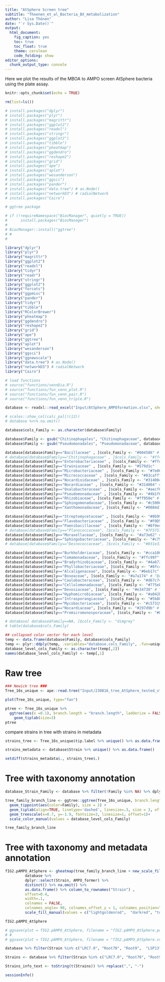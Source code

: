 ```yaml
---
title: "AtSphere Screen tree"
subtitle: "Thoenen_et_al_Bacteria_BX_metabolization"
author: "Lisa Thönen"
date: "`r Sys.Date()`"
output: 
  html_document:
    fig_caption: yes
    toc: true
    toc_float: true
    theme: cerulean
    code_folding: show
editor_options: 
  chunk_output_type: console
---
```


Here we plot the results of the MBOA to AMPO screen AtSphere bacteria using the plate assay.
 

```r
knitr::opts_chunk$set(echo = TRUE)
```

```r
rm(list=ls())
```

```r
# install.packages("dplyr")
# install.packages("plyr")
# install.packages("magrittr")
# install.packages("ggplot2")
# install.packages("readxl")
# install.packages("stringr")
# install.packages("ggplot2")
# install.packages("tibble")
# install.packages("pheatmap")
# install.packages("ggdendro")
# install.packages("reshape2")
# install.packages("grid")
# install.packages("ape")
# install.packages("aplot")
# install.packages("wesanderson")
# install.packages("ggsci")
# install.packages("pander")
# install.packages("data.tree") # as.Node()
# install.packages("networkD3") # radialNetwork
# install.packages("Cairo")
```

```r
# ggtree package

# if (!requireNamespace("BiocManager", quietly = TRUE))
#      install.packages("BiocManager")
# 
# BiocManager::install("ggtree")
# #
#
```

```r
library("dplyr")
library("plyr")
library("magrittr")
library("ggplot2")
library("readxl")
library("tidyr")
library("readr")
library("stringr")
library("ggplot2")
library("forcats")
library("ggpmisc")
library("pander")
library("tidyr")
library("tibble")
library("RColorBrewer")
library("pheatmap")
library("ggdendro")
library("reshape2")
library("grid")
library("ape")
library("ggtree")
library("aplot")
library("wesanderson")
library("ggsci")
library("ggnewscale")
library("data.tree") # as.Node()
library("networkD3") # radialNetwork
library("Cairo")

# load functions
# source("functions/vennDia.R")
# source("functions/fun_venn_plot.R")
# source("functions/fun_venn_pair.R")
# source("functions/fun_venn_triple.R")
```

```r
database <- readxl::read_excel("Input/AtSphere_AMPOformation.xlsx", sheet = 2)
```

```r
# scales::show_col(calc_pal()(12))
# database %<>% na.omit()

database$cols_Family <- as.character(database$Family)

database$Family <- gsub("Chitinophagales", "Chitinophagaceae", database$Family)
database$Family <- gsub("Pseudomonadales", "Pseudomonadaceae", database$Family)

database[database$Family=="Bacillaceae" , ]$cols_Family <- "#004586" # "Bacillaceae" 
# database[database$Family=="Chitinophagaceae" , ]$cols_Family <- "#ff420e"
database[database$Family=="Enterobacteriaceae" , ]$cols_Family <- "#ffd320"
database[database$Family=="Erwiniaceae" , ]$cols_Family <- "#579d1c"
database[database$Family=="Microbacteriaceae" , ]$cols_Family <- "#7e0021" # "Microbacteriaceae"
database[database$Family=="Micrococcaceae" , ]$cols_Family <- "#83caff" # "Micrococcaceae"
database[database$Family=="Nocardioidaceae" , ]$cols_Family <- "#314004" # "Nocardioidaceae"
database[database$Family=="Nocardiaceae" , ]$cols_Family <- "#314004" # "Nocardiaceae"
database[database$Family=="Oxalobacteraceae" , ]$cols_Family <- "#aecf00"
database[database$Family=="Pseudomonadaceae" , ]$cols_Family <- "#4b1f6f" # "Pseudomonadaceae"
database[database$Family=="Rhizobiaceae", ]$cols_Family <- "#ff950e" # "Rhizobiaceae"
database[database$Family=="Sphingomonadaceae", ]$cols_Family <- "#c5000b"
database[database$Family=="Xanthomonadaceae", ]$cols_Family <- "#0084d1" # Xanthomonadaceae"

database[database$Family=="Streptomycetaceae" , ]$cols_Family <- "#8b995a"
database[database$Family=="Flavobacteriaceae" , ]$cols_Family <- "#F0D5B4"
database[database$Family=="Paenibacillaceae" , ]$cols_Family <- "#8f9ec9"
# database[database$Family=="Planococcaceae", ]$cols_Family <- "#7F5757"
database[database$Family=="Moraxellaceae", ]$cols_Family <- "#a73e62" # "Moraxellaceae"
database[database$Family=="Sphingobacteriaceae", ]$cols_Family <- "#c75536"
# database[database$Family=="Deinococcaceae", ]$cols_Family <- "#031e33"

database[database$Family=="Burkholderiaceae", ]$cols_Family <- "#cca100" # "Burkholderiaceae" 
database[database$Family=="Comamonadaceae", ]$cols_Family <- "#ffc99f" # "Comamonadaceae" 
database[database$Family=="Bradyrhizobiaceae", ]$cols_Family <- "#4a6731" # "Bradyrhizobiaceae" 
database[database$Family=="Phyllobacteriaceae", ]$cols_Family <- "#8fc4c9" # "Phyllobacteriaceae" 
database[database$Family=="Alcaligenaceae", ]$cols_Family <- "#6eb17c" # "Alcaligenaceae" 
database[database$Family=="Boseaceae", ]$cols_Family <- "#a7a174" # "Boseaceae" 
database[database$Family=="Caulobacteraceae", ]$cols_Family <- "#d67c74" # "Caulobacteraceae" 
database[database$Family=="Cellulomonadaceae", ]$cols_Family <- "#775eb0" # "Cellulomonadaceae" 
database[database$Family=="Devosiaceae", ]$cols_Family <- "#e34738" # "Devosiaceae" 
database[database$Family=="Hyphomicrobiaceae", ]$cols_Family <- "#a042b1" # "Hyphomicrobiaceae" 
database[database$Family=="Intrasporangiaceae", ]$cols_Family <- "#5b8841" # "Intrasporangiaceae" 
database[database$Family=="Mycobacteriaceae", ]$cols_Family <- "#c57319" # "Mycobacteriaceae"
database[database$Family=="Nocardiaceae", ]$cols_Family <- "#297d9b" # "Nocardiaceae"
database[database$Family=="Promicromonosporaceae", ]$cols_Family <- "#86534c" # "Promicromonosporaceae"

# database[ database$Family==NA, ]$cols_Family <- "dimgrey"
# table(database$cols_Family)

## collapsed color vector for each level
temp <- data.frame(database$Family, database$cols_Family)
temp <- plyr::ddply(temp, .variables="database.cols_Family", .fun=unique)   #library(plyr)
database_level_cols_Family <- as.character(temp[,2])
names(database_level_cols_Family) <- temp[,1]
```

# Raw tree

```r
### Newick tree ###
Tree_16s_unique <- ape::read.tree("Input/230816_tree_AtSphere_tested_strains.txt")

plot(Tree_16s_unique, type="fan")

ptree <- Tree_16s_unique %>%
  ggtree(aes(x =0.1), branch.length = "branch.length", ladderize = FALSE, layout = "circular") +
    geom_tiplab(size=3)
ptree
```

compare strains in tree with strains in metadata 
```r
strains_tree <- Tree_16s_unique$tip.label %>% unique() %>% as.data.frame()

strains_metadata <- database$Strain %>% unique() %>% as.data.frame()

setdiff(strains_metadata$., strains_tree$.)
```

# Tree with taxonomy annotation

```r
database_Strain_Family <- database %>% filter(!Family %in% NA) %>% dplyr::select(Strain, Family) 

tree_family_branch_line <- ggtree::ggtree(Tree_16s_unique, branch.length = "branch.length", ladderize = TRUE, layout = "circular") %<+% database_Strain_Family+
  geom_tippoint(aes(color=Family), size = 2) + 
  geom_tiplab(align=TRUE, linetype='dashed', linesize=.3, size = 3, offset = 0.1) + 
  geom_treescale(x=0.7, y=-1.9, fontsize=3, linesize=1, offset=1)+
  scale_color_manual(values = database_level_cols_Family)

tree_family_branch_line
```

# Tree with taxonomy and metadata annotation

```r
fIG2.pAMPO_AtSphere <- gheatmap(tree_family_branch_line + new_scale_fill(),
         database %>% 
         dplyr::select(Strain, AMPO_former) %>% 
         distinct() %>% na.omit() %>% 
         as.data.frame() %>% column_to_rownames("Strain") ,
         offset=0.4, 
         width=.1,
         colnames = FALSE,
         colnames_angle= 90, colnames_offset_y = 1, colnames_position="top", font.size=2) + 
         scale_fill_manual(values = c("lightgoldenrod",  "darkred", "tomato1", "white"), name="Color on MBOA")

fIG2.pAMPO_AtSphere

# ggsave(plot = fIG2.pAMPO_AtSphere, filename = "fIG2.pAMPO_AtSphere.pdf", width = 20, height = 20, dpi = 300, scale = 1, units = "cm")
# # 
# ggsave(plot = fIG2.pAMPO_AtSphere, filename = "fIG2.pAMPO_AtSphere.svg", width = 20, height = 20, dpi = 300, scale = 1, units = "cm")
```

```r
database %>% filter(Strain %in% c("LRC7.0", "Root70", "Root9",  "LSP13",  "Root1280", "Root278", "Root558", "Root239", "Root142", "NBC", "Root423", "Root1312",  "Root74", "Root630", "Root562", "LAC11",  "LMB2",   "Root131", "Root258", "Root919", "Root71", "Root65", "Root635", "Root231", "Root482", "Root1252")) %>% dplyr::select(Strain, Genus, Family, Phylum,AMPO_former)

Strains <- database %>% filter(Strain %in% c("LRC7.0", "Root70", "Root9",  "LSP13",  "Root1280", "Root278", "Root558", "Root239", "Root142", "NBC", "Root423", "Root1312",  "Root74", "Root630", "Root562", "LAC11",  "LMB2",   "Root131", "Root258", "Root919", "Root71", "Root65", "Root635", "Root231", "Root482", "Root1252")) %>% dplyr::select(Strain, Genus, AMPO_former)

Strains_info_text <- toString(t(Strains)) %>% replace(",", "-")

```

```r
sessionInfo()
```

